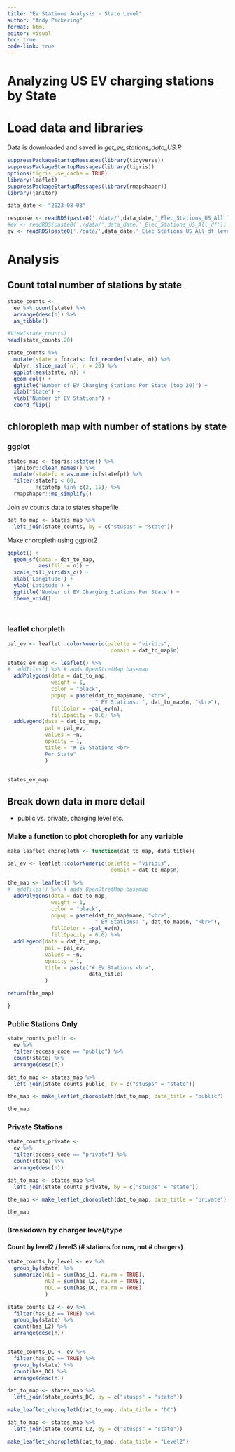 ```yaml
---
title: "EV Stations Analysis - State Level"
author: "Andy Pickering"
format: html
editor: visual
toc: true
code-link: true
---
```


# Analyzing US EV charging stations by State

# Load data and libraries

Data is downloaded and saved in *get_ev_stations_data_US.R*

```r

suppressPackageStartupMessages(library(tidyverse))
suppressPackageStartupMessages(library(tigris))
options(tigris_use_cache = TRUE)
library(leaflet)
suppressPackageStartupMessages(library(rmapshaper))
library(janitor)

data_date <- "2023-08-08"

response <- readRDS(paste0('./data/',data_date,'_Elec_Stations_US_All'))
#ev <- readRDS(paste0('./data/',data_date,'_Elec_Stations_US_All_df'))
ev <- readRDS(paste0('./data/',data_date,'_Elec_Stations_US_All_df_levels_connectors'))

```

# Analysis

## Count total number of stations by state

```r

state_counts <- 
  ev %>% count(state) %>% 
  arrange(desc(n)) %>% 
  as_tibble()

#View(state_counts)
head(state_counts,20)
```

```r

state_counts %>%
  mutate(state = forcats::fct_reorder(state, n)) %>% 
  dplyr::slice_max(`n`, n = 20) %>% 
  ggplot(aes(state, n)) +
  geom_col() +
  ggtitle("Number of EV Charging Stations Per State (top 20)") +
  xlab("State") +
  ylab("Number of EV Stations") +
  coord_flip()


```

## chloropleth map with number of stations by state

### ggplot

```r

states_map <- tigris::states() %>% 
  janitor::clean_names() %>% 
  mutate(statefp = as.numeric(statefp)) %>% 
  filter(statefp < 60,
         !statefp %in% c(2, 15)) %>% 
  rmapshaper::ms_simplify()


```

Join ev counts data to states shapefile

```r

dat_to_map <- states_map %>% 
  left_join(state_counts, by = c("stusps" = "state"))

```

Make choropleth using ggplot2

```r

ggplot() +
  geom_sf(data = dat_to_map,
          aes(fill = n)) +
  scale_fill_viridis_c() +
  xlab('Longitude') +
  ylab('Latitude') +
  ggtitle('Number of EV Charging Stations Per State') +
  theme_void()

  
```

### leaflet chorpleth

```r

pal_ev <- leaflet::colorNumeric(palette = "viridis",
                                 domain = dat_to_map$n)

states_ev_map <- leaflet() %>% 
#  addTiles() %>% # adds OpenStretMap basemap
  addPolygons(data = dat_to_map,
              weight = 1,
              color = "black",
              popup = paste(dat_to_map$name, "<br>",
                            " EV Stations: ", dat_to_map$n, "<br>"),
              fillColor = ~pal_ev(n),
              fillOpacity = 0.6) %>% 
  addLegend(data = dat_to_map,
            pal = pal_ev,
            values = ~n,
            opacity = 1,
            title = "# EV Stations <br>
            Per State"
            )


states_ev_map

```

## Break down data in more detail

-   public vs. private, charging level etc.

### Make a function to plot choropleth for any variable

```r

make_leaflet_choropleth <- function(dat_to_map, data_title){

pal_ev <- leaflet::colorNumeric(palette = "viridis",
                                 domain = dat_to_map$n)

the_map <- leaflet() %>% 
#  addTiles() %>% # adds OpenStretMap basemap
  addPolygons(data = dat_to_map,
              weight = 1,
              color = "black",
              popup = paste(dat_to_map$name, "<br>",
                            " EV Stations: ", dat_to_map$n, "<br>"),
              fillColor = ~pal_ev(n),
              fillOpacity = 0.6) %>% 
  addLegend(data = dat_to_map,
            pal = pal_ev,
            values = ~n,
            opacity = 1,
            title = paste("# EV Stations <br>",
                          data_title)
            )

return(the_map)

}
```

### Public Stations Only

```r

state_counts_public <- 
  ev %>% 
  filter(access_code == "public") %>% 
  count(state) %>% 
  arrange(desc(n))

dat_to_map <- states_map %>% 
  left_join(state_counts_public, by = c("stusps" = "state"))

the_map <- make_leaflet_choropleth(dat_to_map, data_title = "public")

the_map

```

### Private Stations

```r

state_counts_private <- 
  ev %>% 
  filter(access_code == "private") %>% 
  count(state) %>% 
  arrange(desc(n))

dat_to_map <- states_map %>% 
  left_join(state_counts_private, by = c("stusps" = "state"))

the_map <- make_leaflet_choropleth(dat_to_map, data_title = "private")

the_map

```

### Breakdown by charger level/type

#### Count by level2 / level3 (# stations for now, not \# chargers)

```r

state_counts_by_level <- ev %>% 
  group_by(state) %>% 
  summarize(nL1 = sum(has_L1, na.rm = TRUE),
            nL2 = sum(has_L2, na.rm = TRUE),
            nDC = sum(has_DC, na.rm = TRUE)
            )

state_counts_L2 <- ev %>% 
  filter(has_L2 == TRUE) %>% 
  group_by(state) %>% 
  count(has_L2) %>% 
  arrange(desc(n))


state_counts_DC <- ev %>% 
  filter(has_DC == TRUE) %>% 
  group_by(state) %>% 
  count(has_DC) %>% 
  arrange(desc(n))

```

```r


dat_to_map <- states_map %>% 
  left_join(state_counts_DC, by = c("stusps" = "state"))

make_leaflet_choropleth(dat_to_map, data_title = "DC")

```

```r


dat_to_map <- states_map %>% 
  left_join(state_counts_L2, by = c("stusps" = "state"))

make_leaflet_choropleth(dat_to_map, data_title = "Level2")

```
